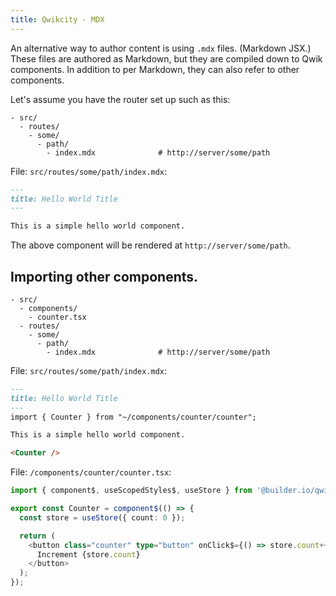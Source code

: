```yaml
---
title: Qwikcity - MDX
---
```


An alternative way to author content is using `.mdx` files. (Markdown JSX.) These files are authored as Markdown, but they are compiled down to Qwik components. In addition to per Markdown, they can also refer to other components.

Let's assume you have the router set up such as this:
```
- src/
  - routes/
    - some/           
      - path/
        - index.mdx              # http://server/some/path
```

File: `src/routes/some/path/index.mdx`:
```Markdown
---
title: Hello World Title
---

This is a simple hello world component.

```

The above component will be rendered at `http://server/some/path`. 

## Importing other components.

```
- src/
  - components/
    - counter.tsx
  - routes/
    - some/           
      - path/
        - index.mdx              # http://server/some/path
```

File: `src/routes/some/path/index.mdx`:
```Markdown
---
title: Hello World Title
---
import { Counter } from "~/components/counter/counter";

This is a simple hello world component.

<Counter />

```

File: `/components/counter/counter.tsx`:
```typescript
import { component$, useScopedStyles$, useStore } from '@builder.io/qwik';

export const Counter = component$(() => {
  const store = useStore({ count: 0 });

  return (
    <button class="counter" type="button" onClick$={() => store.count++}>
      Increment {store.count}
    </button>
  );
});
```